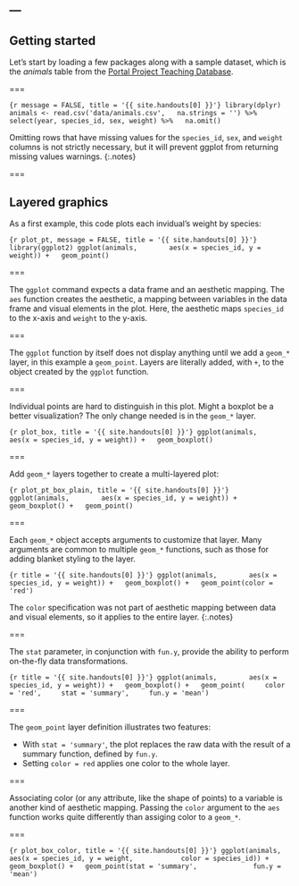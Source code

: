 ---
---

## Getting started

Let's start by loading a few packages along with a sample dataset, which is the *animals* table from the [Portal Project Teaching Database](https://figshare.com/articles/Portal_Project_Teaching_Database/1314459).

===

```{r message = FALSE, title = '{{ site.handouts[0] }}'}
library(dplyr)
animals <- read.csv('data/animals.csv',
  na.strings = '') %>%
  select(year, species_id, sex, weight) %>%
  na.omit()
```

Omitting rows that have missing values for the `species_id`, `sex`, and `weight` columns is not strictly necessary, but it will prevent ggplot from returning missing values warnings.
{:.notes}

===

## Layered graphics

As a first example, this code plots each invidual's weight by species:

```{r plot_pt, message = FALSE, title = '{{ site.handouts[0] }}'}
library(ggplot2)
ggplot(animals,
       aes(x = species_id, y = weight)) +
  geom_point()
```

===

The `ggplot` command expects a data frame and an aesthetic mapping. The `aes` function creates the aesthetic, a mapping between variables in the data frame and visual elements in the plot. Here, the aesthetic maps `species_id` to the x-axis and `weight` to the y-axis.

===

The `ggplot` function by itself does not display anything until we add a `geom_*` layer, in this example a `geom_point`. Layers are literally added, with `+`, to the object created by the `ggplot` function.

===

Individual points are hard to distinguish in this plot. Might a boxplot be a better visualization? The only change needed is in the `geom_*` layer.

```{r plot_box, title = '{{ site.handouts[0] }}'}
ggplot(animals,
       aes(x = species_id, y = weight)) +
  geom_boxplot()
```

===

Add `geom_*` layers together to create a multi-layered plot:

```{r plot_pt_box_plain, title = '{{ site.handouts[0] }}'}
ggplot(animals,
       aes(x = species_id, y = weight)) +
  geom_boxplot() +
  geom_point()
```

===

Each `geom_*` object accepts arguments to customize that layer. Many arguments are
common to multiple `geom_*` functions, such as those for adding blanket styling 
to the layer.

```{r title = '{{ site.handouts[0] }}'}
ggplot(animals,
       aes(x = species_id, y = weight)) +
  geom_boxplot() +
  geom_point(color = 'red')
```

The `color` specification was not part of aesthetic mapping between data and
visual elements, so it applies to the entire layer.
{:.notes}

===

The `stat` parameter, in conjunction with `fun.y`, provide the ability
to perform on-the-fly data transformations.

```{r title = '{{ site.handouts[0] }}'}
ggplot(animals,
       aes(x = species_id, y = weight)) +
  geom_boxplot() +
  geom_point(
    color = 'red',
    stat = 'summary',
    fun.y = 'mean')
```

===

The `geom_point` layer definition illustrates two features:

- With `stat = 'summary'`, the plot replaces the raw data with the result of a
  summary function, defined by `fun.y`.
- Setting `color = red` applies one color to the whole layer.

===

Associating color (or any attribute, like the shape of points) to a variable is
another kind of aesthetic mapping. Passing the `color` argument to the `aes`
function works quite differently than assiging color to a `geom_*`.

===

```{r plot_box_color, title = '{{ site.handouts[0] }}'}
ggplot(animals,
       aes(x = species_id, y = weight,
           color = species_id)) +
  geom_boxplot() +
  geom_point(stat = 'summary',
             fun.y = 'mean')
```
